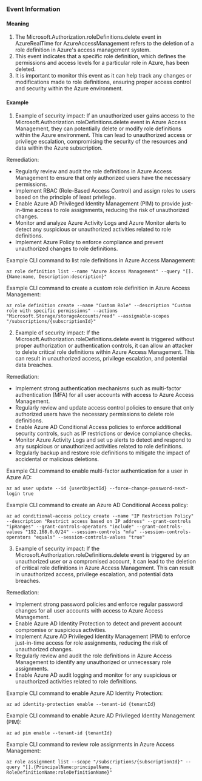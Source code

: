
### Event Information

#### Meaning

1. The Microsoft.Authorization.roleDefinitions.delete event in AzureRealTime for AzureAccessManagement refers to the deletion of a role definition in Azure's access management system.
2. This event indicates that a specific role definition, which defines the permissions and access levels for a particular role in Azure, has been deleted.
3. It is important to monitor this event as it can help track any changes or modifications made to role definitions, ensuring proper access control and security within the Azure environment.

#### Example

1. Example of security impact: If an unauthorized user gains access to the Microsoft.Authorization.roleDefinitions.delete event in Azure Access Management, they can potentially delete or modify role definitions within the Azure environment. This can lead to unauthorized access or privilege escalation, compromising the security of the resources and data within the Azure subscription.

Remediation:
- Regularly review and audit the role definitions in Azure Access Management to ensure that only authorized users have the necessary permissions.
- Implement RBAC (Role-Based Access Control) and assign roles to users based on the principle of least privilege.
- Enable Azure AD Privileged Identity Management (PIM) to provide just-in-time access to role assignments, reducing the risk of unauthorized changes.
- Monitor and analyze Azure Activity Logs and Azure Monitor alerts to detect any suspicious or unauthorized activities related to role definitions.
- Implement Azure Policy to enforce compliance and prevent unauthorized changes to role definitions.

Example CLI command to list role definitions in Azure Access Management:
```
az role definition list --name "Azure Access Management" --query "[].{Name:name, Description:description}"
```

Example CLI command to create a custom role definition in Azure Access Management:
```
az role definition create --name "Custom Role" --description "Custom role with specific permissions" --actions "Microsoft.Storage/storageAccounts/read" --assignable-scopes "/subscriptions/{subscriptionId}"
```


2. Example of security impact: If the Microsoft.Authorization.roleDefinitions.delete event is triggered without proper authorization or authentication controls, it can allow an attacker to delete critical role definitions within Azure Access Management. This can result in unauthorized access, privilege escalation, and potential data breaches.

Remediation:
- Implement strong authentication mechanisms such as multi-factor authentication (MFA) for all user accounts with access to Azure Access Management.
- Regularly review and update access control policies to ensure that only authorized users have the necessary permissions to delete role definitions.
- Enable Azure AD Conditional Access policies to enforce additional security controls, such as IP restrictions or device compliance checks.
- Monitor Azure Activity Logs and set up alerts to detect and respond to any suspicious or unauthorized activities related to role definitions.
- Regularly backup and restore role definitions to mitigate the impact of accidental or malicious deletions.

Example CLI command to enable multi-factor authentication for a user in Azure AD:
```
az ad user update --id {userObjectId} --force-change-password-next-login true
```

Example CLI command to create an Azure AD Conditional Access policy:
```
az ad conditional-access policy create --name "IP Restriction Policy" --description "Restrict access based on IP address" --grant-controls "ipRanges" --grant-controls-operators "include" --grant-controls-values "192.168.0.0/24" --session-controls "mfa" --session-controls-operators "equals" --session-controls-values "true"
```


3. Example of security impact: If the Microsoft.Authorization.roleDefinitions.delete event is triggered by an unauthorized user or a compromised account, it can lead to the deletion of critical role definitions in Azure Access Management. This can result in unauthorized access, privilege escalation, and potential data breaches.

Remediation:
- Implement strong password policies and enforce regular password changes for all user accounts with access to Azure Access Management.
- Enable Azure AD Identity Protection to detect and prevent account compromise or suspicious activities.
- Implement Azure AD Privileged Identity Management (PIM) to enforce just-in-time access for role assignments, reducing the risk of unauthorized changes.
- Regularly review and audit the role definitions in Azure Access Management to identify any unauthorized or unnecessary role assignments.
- Enable Azure AD audit logging and monitor for any suspicious or unauthorized activities related to role definitions.

Example CLI command to enable Azure AD Identity Protection:
```
az ad identity-protection enable --tenant-id {tenantId}
```

Example CLI command to enable Azure AD Privileged Identity Management (PIM):
```
az ad pim enable --tenant-id {tenantId}
```

Example CLI command to review role assignments in Azure Access Management:
```
az role assignment list --scope "/subscriptions/{subscriptionId}" --query "[].{PrincipalName:principalName, RoleDefinitionName:roleDefinitionName}"
```

